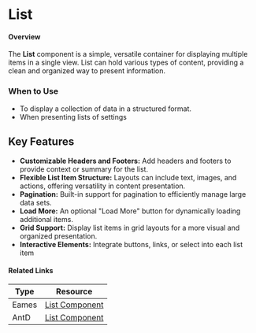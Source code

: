 

<Meta of={ListStories} />



# List

#### Overview

The **List** component is a simple, versatile container for displaying multiple items in a single view. List can hold various types of content, providing a clean and organized way to present information.

### When to Use
- To display a collection of data in a structured format.
- When presenting lists of settings

## Key Features

- **Customizable Headers and Footers:** Add headers and footers to provide context or summary for the list.
- **Flexible List Item Structure:** Layouts can include text, images, and actions, offering versatility in content presentation.
- **Pagination:**  Built-in support for pagination to efficiently manage large data sets.
- **Load More:**  An optional "Load More" button for dynamically loading additional items.
- **Grid Support:**  Display list items in grid layouts for a more visual and organized presentation.
- **Interactive Elements:**  Integrate buttons, links, or select into each list item

#### Related Links

| Type  | Resource                                                                                                                                               |
| ----- | ------------------------------------------------------------------------------------------------------------------------------------------------------ |
| Eames | [List Component](https://www.figma.com/design/veXnmignQnJz8StIq10VJ5/Eames-2.0---Foundations-%26-Components?node-id=407-405&node-type=canvas&t=B6HJWqqDsUOypZQj-0) |
| AntD | [List Component](https://ant.design/components/list) |



<Canvas meta={ListStories.default} />
